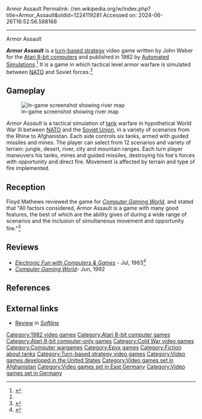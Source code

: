 Armor Assault
Permalink: //en.wikipedia.org/w/index.php?title=Armor_Assault&oldid=1224119281
Accessed on: 2024-06-26T16:52:56.588168



------
Armor Assault
{{Distinguish|Armor Attack|Armor Ambush}}

{{Infobox video game
| collapsible = no
| state = expanded
| italic title = 
| title = Armor Assault
| image = Armor Assault.jpg
| alt = 
| caption = 
| developer = 
| designer = John Weber
| publisher = [[Automated Simulations]]
| series = 
| engine = 
| platforms = [[Atari 8-bit computers|Atari 8-bit]]
| released = 1982
| genre = [[Turn-based strategy]]
}}

'''''Armor Assault''''' is a [[turn-based strategy]] video game written by John Weber for the [[Atari 8-bit computers]] and published in 1982 by [[Automated Simulations]].<ref name=mania>{{cite web |title=Armor Assault |url=http://www.atarimania.com/game-atari-400-800-xl-xe-armor-assault_333.html |website=Atari Mania}}</ref> It is a game in which tactical level armor warfare is simulated between [[NATO]] and Soviet forces.<ref name="CGW8"/>

==Gameplay==
[[Image:Armor_Assault_Atari_8-bit_screenshot.png|thumb|left|In-game screenshot showing river map]]

''Armor Assault'' is a tactical simulation of [[tank]] warfare in hypothetical World War III between [[NATO]] and the [[Soviet Union]], in a variety of scenarios from the Rhine to Afghanistan. Each side controls six tanks, armed with guided missiles and mines. The player can select from 12 scenarios and variety of terrain: jungle, desert, river, city and mountain ranges. Each turn player maneuvers his tanks, mines and guided missiles, destroying his foe's forces with opportunity and direct fire. Movement is affected by terrain and type of fire implemented.

==Reception==
Floyd Mathews reviewed the game for ''[[Computer Gaming World]]'', and stated that "All factors considered, Armor Assault is a game with many good features, the best of which are the ability gives of during a wide range of scenarios and the inclusion of simultaneous movement and opportunity fire."<ref name="CGW8">{{cite magazine |last=Mathews |first=Floyd |title=Armor Assault: Review and Analysis |magazine=Computer Gaming World |date=Jan–Feb 1983 |volume=1 |issue=8 |pages=28, 45}}</ref>

==Reviews==
*''[[Electronic Fun with Computers & Games]]'' - Jul, 1983<ref>{{Cite web|url=https://archive.org/details/Electronic_Fun_with_Computer_Games_Vol_01_No_09_1983-07_Fun_Games_Publishing_US/page/n65/mode/2up|title = Electronic Fun with Computer & Games - Vol 01 No 09 (1983-07)(Fun & Games Publishing)(US)|date = July 1983}}</ref>
*''[[Computer Gaming World]] ''- Jun, 1992

==References==
{{Reflist}}

==External links==
*[https://archive.org/details/Softline_1984_01_02/page/n57/mode/2up Review] in ''[[Softline (magazine)|Softline]]''

[[Category:1982 video games]]
[[Category:Atari 8-bit computer games]]
[[Category:Atari 8-bit computer-only games]]
[[Category:Cold War video games]]
[[Category:Computer wargames]]
[[Category:Epyx games]]
[[Category:Fiction about tanks]]
[[Category:Turn-based strategy video games]]
[[Category:Video games developed in the United States]]
[[Category:Video games set in Afghanistan]]
[[Category:Video games set in East Germany]]
[[Category:Video games set in Germany]]